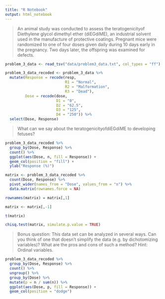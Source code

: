 ```yaml
---
title: "R Notebook"
output: html_notebook
---
```

> An animal study was conducted to assess the teratogenicityof Diethylene glycol dimethyl ether (diEGdiME), an industrial solvent used in the manufacture of protective coatings. Pregnant mice were randomized to one of four doses given daily during 10 days early in the pregnancy. Two days later, the offspring was examined for defects.

```r
problem_3_data <- read_tsv("data/problem3_data.txt", col_types = "ff")

problem_3_data_recoded <- problem_3_data %>%
  mutate(Response = recode(resp, 
                           R1 = "Normal",
                           R2 = "Malformation",
                           R3 = "Dead"),
         Dose = recode(dose, 
                       D1 = "0",
                       D2 = "62.5",
                       D3 = "125",
                       D4 = "250")) %>%
  select(Dose, Response) 

```

> What can we say about the teratogenicityofdiEGdiME to developing fetuses?

```r
problem_3_data_recoded %>%
  group_by(Dose, Response) %>%
  count() %>%
  ggplot(aes(Dose, n, fill = Response)) + 
  geom_col(position = "fill") + 
  ylab("Response (%)")
```

```r

matrix <- problem_3_data_recoded %>%
  count(Dose, Response) %>% 
  pivot_wider(names_from = "Dose", values_from = "n") %>%
  data.matrix(rownames.force = NA) 

rownames(matrix) = matrix[,1]

matrix <- matrix[,-1]

t(matrix)

chisq.test(matrix, simulate.p.value = TRUE)

```


> Bonus question: This data set can be analyzed in several ways. Can you think of one that doesn’t simplify the data (e.g. by dichotomizing variables)? What are the pros and cons of such a method? Hint: Ordinal variables.

```r

problem_3_data_recoded %>%
  group_by(Dose, Response) %>%
  count() %>% 
  ungroup() %>%
  group_by(Dose) %>%
  mutate(p = n / sum(n)) %>%
  ggplot(aes(Dose, p, fill = Response)) + 
  geom_col(position = "dodge")

```


